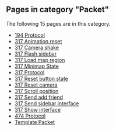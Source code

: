<!-- DO NOT EDIT BELOW THIS LINE, OR CHANGE THIS COMMENT, CODE AUTOMATICALLY GENERATED BY category.sh -->
== '''Pages in category "Packet"''' ==
The following 15 pages are in this category.
* [[194 Protocol]]
* [[317 Animation reset]]
* [[317 Camera shake]]
* [[317 Flash sidebar]]
* [[317 Load map region]]
* [[317 Minimap State]]
* [[317 Protocol]]
* [[317 Reset button state]]
* [[317 Reset camera]]
* [[317 Scroll position]]
* [[317 Send add friend]]
* [[317 Send sidebar interface]]
* [[317 Show interface]]
* [[474 Protocol]]
* [[Template Packet]]
